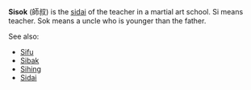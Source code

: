 '''Sisok''' (&#24107;&#21460;) is the [[sidai]] of the teacher in a martial art school.
Si means teacher.
Sok means a uncle who is younger than the father.

See also:
*[[Sifu]]
*[[Sibak]]
*[[Sihing]]
*[[Sidai]]

{{stub}}